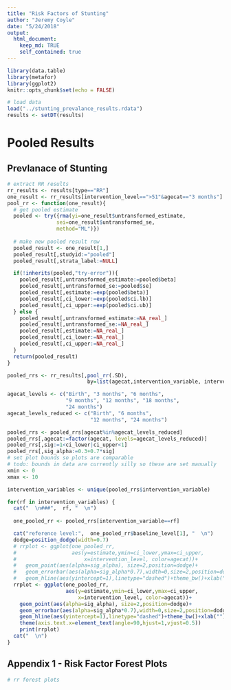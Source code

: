 ```yaml
---
title: "Risk Factors of Stunting"
author: "Jeremy Coyle"
date: "5/24/2018"
output: 
  html_document:
    keep_md: TRUE
    self_contained: true
---
```


```r
library(data.table)
library(metafor)
library(ggplot2)
knitr::opts_chunk$set(echo = FALSE)

# load data
load("../stunting_prevalance_results.rdata")
results <- setDT(results)
```

# Pooled Results

## Prevlanace of Stunting

```r

# extract RR results
rr_results <- results[type=="RR"]
one_result <- rr_results[intervention_level==">51"&agecat=="3 months"]
pool_rr <- function(one_result){
  # get pooled estimate
  pooled <- try({rma(yi=one_result$untransformed_estimate, 
                sei=one_result$untransformed_se, 
                method="ML")})
  
  # make new pooled result row
  pooled_result <- one_result[1,]
  pooled_result[,studyid:="pooled"]
  pooled_result[,strata_label:=NULL]

  if(!inherits(pooled,"try-error")){
    pooled_result[,untransformed_estimate:=pooled$beta]
    pooled_result[,untransformed_se:=pooled$se]
    pooled_result[,estimate:=exp(pooled$beta)]
    pooled_result[,ci_lower:=exp(pooled$ci.lb)]
    pooled_result[,ci_upper:=exp(pooled$ci.ub)]
  } else {
    pooled_result[,untransformed_estimate:=NA_real_]
    pooled_result[,untransformed_se:=NA_real_]
    pooled_result[,estimate:=NA_real_]
    pooled_result[,ci_lower:=NA_real_]
    pooled_result[,ci_upper:=NA_real_]
  }
  return(pooled_result)
}

pooled_rrs <- rr_results[,pool_rr(.SD), 
                          by=list(agecat,intervention_variable, intervention_level)]

agecat_levels <- c("Birth", "3 months", "6 months", 
                   "9 months", "12 months", "18 months", 
                   "24 months")
agecat_levels_reduced <- c("Birth", "6 months", 
                           "12 months", "24 months")

pooled_rrs <- pooled_rrs[agecat%in%agecat_levels_reduced]
pooled_rrs[,agecat:=factor(agecat, levels=agecat_levels_reduced)]
pooled_rrs[,sig:=1<ci_lower|ci_upper<1]
pooled_rrs[,sig_alpha:=0.3+0.7*sig]
# set plot bounds so plots are comparable
# todo: bounds in data are currently silly so these are set manually
xmin <- 0
xmax <- 10
```

```r
intervention_variables <- unique(pooled_rrs$intervention_variable)

for(rf in intervention_variables) {
  cat("  \n###",  rf, "  \n")
  
  one_pooled_rr <- pooled_rrs[intervention_variable==rf]

  cat("reference level:",  one_pooled_rr$baseline_level[1], "  \n")
  dodge=position_dodge(width=0.7)
  # rrplot <- ggplot(one_pooled_rr, 
  #                  aes(y=estimate,ymin=ci_lower,ymax=ci_upper,
  #                      x=intervention_level, color=agecat))+
  #   geom_point(aes(alpha=sig_alpha), size=2,position=dodge)+
  #   geom_errorbar(aes(alpha=sig_alpha*0.7),width=0,size=2,position=dodge)+
  #   geom_hline(aes(yintercept=1),linetype="dashed")+theme_bw()+xlab("")+ylab("Relative Risk")+scale_color_discrete("Age Cohort")+coord_flip()+scale_alpha_continuous(guide=FALSE,limits=c(0,1))
  rrplot <- ggplot(one_pooled_rr, 
                   aes(y=estimate,ymin=ci_lower,ymax=ci_upper,
                       x=intervention_level, color=agecat))+
    geom_point(aes(alpha=sig_alpha), size=2,position=dodge)+
    geom_errorbar(aes(alpha=sig_alpha*0.7),width=0,size=2,position=dodge)+
    geom_hline(aes(yintercept=1),linetype="dashed")+theme_bw()+xlab("")+ylab("Relative Risk")+scale_color_discrete("Age Cohort")+scale_alpha_continuous(guide=FALSE,limits=c(0,1))+
    theme(axis.text.x=element_text(angle=90,hjust=1,vjust=0.5))
    print(rrplot)
  cat("  \n")
}
```

## Appendix 1 - Risk Factor Forest Plots
```r
# rr forest plots
```
